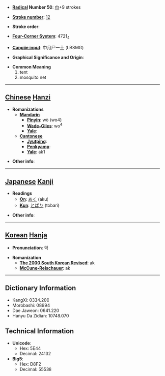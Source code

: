 * '''[[Wiktionary:Chinese radical index| Radical]] Number 50''': [[Wiktionary:Chinese radical index 巾|巾]]+9 strokes

* '''[[Wiktionary:Chinese total strokes index|Stroke number]]''': [[Wiktionary:Chinese total strokes index 12|12]]

* '''Stroke order''': 

* '''[[Wiktionary:Chinese four corner index|Four-Corner System]]''': 4721<sub>4</sub>

* '''[[Wiktionary:Chinese Cangjie index|Cangjie input]]''': 中月尸一土 (LBSMG)

* '''Graphical Significance and Origin''': 

* '''Common Meaning'''
*#tent
*# mosquito net


----

== [[Chinese]] [[Hanzi]] ==

* '''Romanizations'''
** '''[[Mandarin]]'''
*** '''[[Pinyin]]''': wò (wo4)
*** '''[[Wade-Giles]]''': wo<sup>4</sup>
*** '''[[Yale]]''': 
** '''[[Cantonese]]'''
*** '''[[Jyutping]]''':
*** '''[[Penkyamp]]''': 
*** '''[[Yale]]''': ak1

* '''Other info''': 

----

== [[Japanese]] [[Kanji]] ==

* '''Readings'''
** '''[[On]]''': [[あく]] (aku)
** '''[[Kun]]''': [[とばり]] (tobari)

* '''Other info''':  

----

== [[Korean]] [[Hanja]] ==

* '''Pronunciation''': 악

* '''Romanization'''
** '''[[The 2000 South Korean Revised Romanization|The 2000 South Korean Revised]]''': ak
** '''[[McCune-Reischauer]]''': ak

----

== Dictionary Information ==

* KangXi: 0334.200
* Morobashi: 08994
* Dae Jaweon: 0641.220
* Hanyu Da Zidian: 10748.070

== Technical Information ==

* '''Unicode''':
** Hex: 5E44
** Decimal: 24132
* '''Big5''':
** Hex: D8F2
** Decimal: 55538